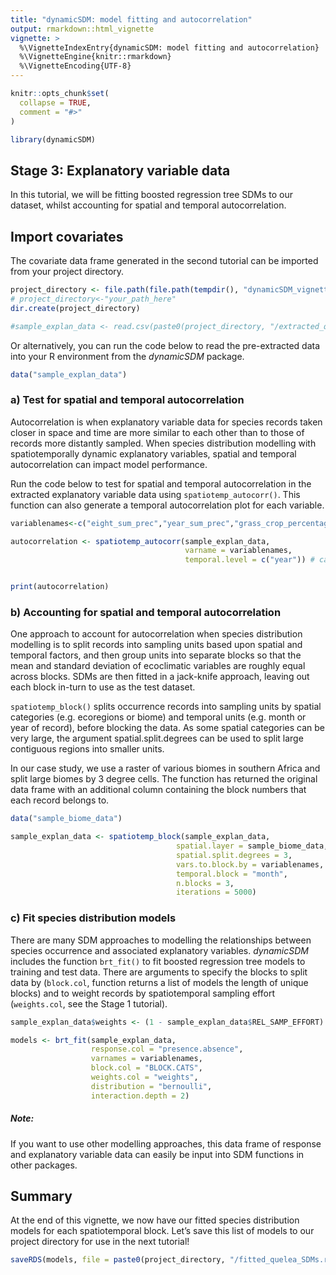 ```yaml
---
title: "dynamicSDM: model fitting and autocorrelation"
output: rmarkdown::html_vignette
vignette: >
  %\VignetteIndexEntry{dynamicSDM: model fitting and autocorrelation}
  %\VignetteEngine{knitr::rmarkdown}
  %\VignetteEncoding{UTF-8}
---
```


```r
knitr::opts_chunk$set(
  collapse = TRUE,
  comment = "#>"
)
```

```r
library(dynamicSDM)
```

## Stage 3: Explanatory variable data 
In this tutorial, we will be fitting boosted regression tree
SDMs to our dataset, whilst accounting for spatial and temporal autocorrelation.

## Import covariates 

The covariate data frame generated in the second tutorial can be imported from your project
directory.

```r
project_directory <- file.path(file.path(tempdir(), "dynamicSDM_vignette"))
# project_directory<-"your_path_here"
dir.create(project_directory)

#sample_explan_data <- read.csv(paste0(project_directory, "/extracted_quelea_occ.csv"))
```

Or alternatively, you can run the code below to read the pre-extracted data into your R environment
from the *dynamicSDM* package.

```r
data("sample_explan_data")
```


### a)	Test for spatial and temporal autocorrelation

Autocorrelation is when explanatory variable data for species records taken closer in space and time
are more similar to each other than to those of records more distantly sampled. When species
distribution modelling with spatiotemporally dynamic explanatory variables, spatial and temporal
autocorrelation can impact model performance.

Run the code below to test for spatial and temporal autocorrelation in the extracted explanatory
variable data using `spatiotemp_autocorr()`. This function can also generate a temporal
autocorrelation plot for each variable.

```r
variablenames<-c("eight_sum_prec","year_sum_prec","grass_crop_percentage")

autocorrelation <- spatiotemp_autocorr(sample_explan_data,
                                       varname = variablenames,
                                       temporal.level = c("year")) # can choose month or day too


print(autocorrelation)
```


### b)	Accounting for spatial and temporal autocorrelation

One approach to account for autocorrelation when species distribution modelling is to split records
into sampling units based upon spatial and temporal factors, and then group units into separate
blocks so that the mean and standard deviation of ecoclimatic variables are roughly equal across
blocks. SDMs are then fitted in a jack-knife approach, leaving out each block in-turn to use as the
test dataset.

`spatiotemp_block()` splits occurrence records into sampling units by spatial categories (e.g.
ecoregions or biome) and temporal units (e.g. month or year of record), before blocking the data. As
some spatial categories can be very large, the argument spatial.split.degrees can be used to split
large contiguous regions into smaller units.

In our case study, we use a raster of various biomes in southern Africa and split large biomes by 3
degree cells. The function has returned the original data frame with an additional column containing
the block numbers that each record belongs to.

```r
data("sample_biome_data")

sample_explan_data <- spatiotemp_block(sample_explan_data,
                                     spatial.layer = sample_biome_data,
                                     spatial.split.degrees = 3,
                                     vars.to.block.by = variablenames,
                                     temporal.block = "month",
                                     n.blocks = 3,
                                     iterations = 5000)
```

### c)	Fit species distribution models

There are many SDM approaches to modelling the relationships between species occurrence and
associated explanatory variables. *dynamicSDM* includes the function `brt_fit()` to fit boosted
regression tree models to training and test data. There are arguments to specify the blocks to split
data by (`block.col`, function returns a list of models the length of unique blocks) and to weight
records by spatiotemporal sampling effort (`weights.col`, see the Stage 1 tutorial).

```r
sample_explan_data$weights <- (1 - sample_explan_data$REL_SAMP_EFFORT)

models <- brt_fit(sample_explan_data,
                  response.col = "presence.absence",
                  varnames = variablenames,
                  block.col = "BLOCK.CATS",
                  weights.col = "weights",
                  distribution = "bernoulli",
                  interaction.depth = 2)
```


##### Note: 
If you want to use other modelling approaches, this data frame of response and
explanatory variable data can easily be input into SDM functions in other packages.

## Summary
At the end of this vignette, we now have our fitted species distribution models for each
spatiotemporal block. Let’s save this list of models to our project directory for use in the next
tutorial!

```r
saveRDS(models, file = paste0(project_directory, "/fitted_quelea_SDMs.rds"))
```

